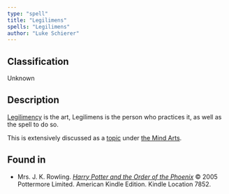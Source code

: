 ```yaml
---
type: "spell"
title: "Legilimens"
spells: "Legilimens"
author: "Luke Schierer"
---
```


## Classification

Unknown

## Description

[Legilimency] is the art, Legilimens is the person who practices it, as well as the spell to do so.

This is extensively discussed as a [topic][] under [the Mind Arts][].

[topic]: <../the_mind_arts/legilimency>

[Legilimency]: <../the_mind_arts/legilimency>

[the Mind Arts]: <../the_mind_arts>

## Found in

* Mrs. J. K. Rowling. 
  _[Harry Potter and the Order of the Phoenix](https://www.goodreads.com/book/show/2.Harry_Potter_and_the_Order_of_the_Phoenix)_
  © 2005 Pottermore Limited. American Kindle Edition.  Kindle Location 7852.

